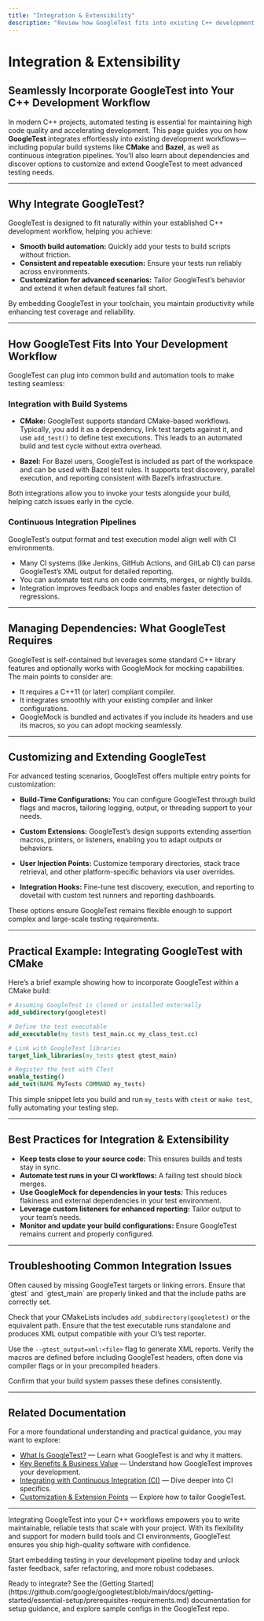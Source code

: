 ```yaml
---
title: "Integration & Extensibility"
description: "Review how GoogleTest fits into existing C++ development workflows, including integrations with CMake, Bazel, and continuous integration pipelines. Understand dependencies and options for customizing or extending GoogleTest for advanced test scenarios."
---
```


# Integration & Extensibility

## Seamlessly Incorporate GoogleTest into Your C++ Development Workflow

In modern C++ projects, automated testing is essential for maintaining high code quality and accelerating development. This page guides you on how **GoogleTest** integrates effortlessly into existing development workflows—including popular build systems like **CMake** and **Bazel**, as well as continuous integration pipelines. You’ll also learn about dependencies and discover options to customize and extend GoogleTest to meet advanced testing needs.

---

## Why Integrate GoogleTest?

GoogleTest is designed to fit naturally within your established C++ development workflow, helping you achieve:

- **Smooth build automation:** Quickly add your tests to build scripts without friction.
- **Consistent and repeatable execution:** Ensure your tests run reliably across environments.
- **Customization for advanced scenarios:** Tailor GoogleTest’s behavior and extend it when default features fall short.

By embedding GoogleTest in your toolchain, you maintain productivity while enhancing test coverage and reliability.

---

## How GoogleTest Fits Into Your Development Workflow

GoogleTest can plug into common build and automation tools to make testing seamless:

### Integration with Build Systems

- **CMake:** GoogleTest supports standard CMake-based workflows. Typically, you add it as a dependency, link test targets against it, and use `add_test()` to define test executions. This leads to an automated build and test cycle without extra overhead.

- **Bazel:** For Bazel users, GoogleTest is included as part of the workspace and can be used with Bazel test rules. It supports test discovery, parallel execution, and reporting consistent with Bazel’s infrastructure.

Both integrations allow you to invoke your tests alongside your build, helping catch issues early in the cycle.

### Continuous Integration Pipelines

GoogleTest’s output format and test execution model align well with CI environments.

- Many CI systems (like Jenkins, GitHub Actions, and GitLab CI) can parse GoogleTest’s XML output for detailed reporting.
- You can automate test runs on code commits, merges, or nightly builds.
- Integration improves feedback loops and enables faster detection of regressions.

---

## Managing Dependencies: What GoogleTest Requires

GoogleTest is self-contained but leverages some standard C++ library features and optionally works with GoogleMock for mocking capabilities. The main points to consider are:

- It requires a C++11 (or later) compliant compiler.
- It integrates smoothly with your existing compiler and linker configurations.
- GoogleMock is bundled and activates if you include its headers and use its macros, so you can adopt mocking seamlessly.

---

## Customizing and Extending GoogleTest

For advanced testing scenarios, GoogleTest offers multiple entry points for customization:

- **Build-Time Configurations:** You can configure GoogleTest through build flags and macros, tailoring logging, output, or threading support to your needs.

- **Custom Extensions:** GoogleTest’s design supports extending assertion macros, printers, or listeners, enabling you to adapt outputs or behaviors.

- **User Injection Points:** Customize temporary directories, stack trace retrieval, and other platform-specific behaviors via user overrides.

- **Integration Hooks:** Fine-tune test discovery, execution, and reporting to dovetail with custom test runners and reporting dashboards.

These options ensure GoogleTest remains flexible enough to support complex and large-scale testing requirements.

---

## Practical Example: Integrating GoogleTest with CMake

Here’s a brief example showing how to incorporate GoogleTest within a CMake build:

```cmake
# Assuming GoogleTest is cloned or installed externally
add_subdirectory(googletest)

# Define the test executable
add_executable(my_tests test_main.cc my_class_test.cc)

# Link with GoogleTest libraries
target_link_libraries(my_tests gtest gtest_main)

# Register the test with CTest
enable_testing()
add_test(NAME MyTests COMMAND my_tests)
```

This simple snippet lets you build and run `my_tests` with `ctest` or `make test`, fully automating your testing step.

---

## Best Practices for Integration & Extensibility

- **Keep tests close to your source code:** This ensures builds and tests stay in sync.
- **Automate test runs in your CI workflows:** A failing test should block merges.
- **Use GoogleMock for dependencies in your tests:** This reduces flakiness and external dependencies in your test environment.
- **Leverage custom listeners for enhanced reporting:** Tailor output to your team’s needs.
- **Monitor and update your build configurations:** Ensure GoogleTest remains current and properly configured.

---

## Troubleshooting Common Integration Issues

<AccordionGroup title="Common Integration Issues and Solutions">
<Accordion title="Build Failures When Linking GoogleTest">
Often caused by missing GoogleTest targets or linking errors. Ensure that `gtest` and `gtest_main` are properly linked and that the include paths are correctly set.

Check that your CMakeLists includes `add_subdirectory(googletest)` or the equivalent path.
</Accordion>
<Accordion title="Tests Not Discovered in CI Pipelines">
Ensure that the test executable runs standalone and produces XML output compatible with your CI’s test reporter.

Use the `--gtest_output=xml:<file>` flag to generate XML reports.
</Accordion>
<Accordion title="Customization Macros Not Taking Effect">
Verify the macros are defined before including GoogleTest headers, often done via compiler flags or in your precompiled headers.

Confirm that your build system passes these defines consistently.
</Accordion>
</AccordionGroup>

---

## Related Documentation

For a more foundational understanding and practical guidance, you may want to explore:

- [What Is GoogleTest?](https://github.com/google/googletest/blob/main/docs/overview/introduction-core-value/what-is-googletest.md) — Learn what GoogleTest is and why it matters.
- [Key Benefits & Business Value](https://github.com/google/googletest/blob/main/docs/overview/introduction-core-value/key-benefits-and-business-value.md) — Understand how GoogleTest improves your development.
- [Integrating with Continuous Integration (CI)](https://github.com/google/googletest/blob/main/docs/guides/integration-and-best-practices/ci-integration.md) — Dive deeper into CI specifics.
- [Customization & Extension Points](https://github.com/google/googletest/blob/main/docs/api-reference/supporting-infra/customization-points.md) — Explore how to tailor GoogleTest.

---

Integrating GoogleTest into your C++ workflows empowers you to write maintainable, reliable tests that scale with your project. With its flexibility and support for modern build tools and CI environments, GoogleTest ensures you ship high-quality software with confidence.

Start embedding testing in your development pipeline today and unlock faster feedback, safer refactoring, and more robust codebases.

<Check>
Ready to integrate? See the [Getting Started](https://github.com/google/googletest/blob/main/docs/getting-started/essential-setup/prerequisites-requirements.md) documentation for setup guidance, and explore sample configs in the GoogleTest repo.
</Check>
